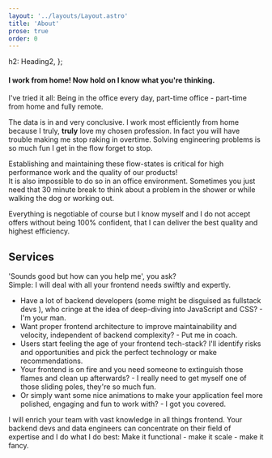 ```yaml
---
layout: '../layouts/Layout.astro'
title: 'About'
prose: true
order: 0
---
```





  h2: Heading2,
};

<Portrait />

<Background components={components} />

<Philosophy components={components} />

<Teamwork components={components} />

#### I work from home! Now hold on I know what you're thinking.

I've tried it all: Being in the office every day, part-time office - part-time from home and fully
remote.

The data is in and very conclusive. I work most efficiently from home because I truly, **truly** love
my chosen profession. In fact you will have trouble making me stop raking in overtime. Solving
engineering problems is so much fun I get in the flow forget to stop.

Establishing and maintaining these flow-states is critical for high performance work and the quality
of our products!<br/>
It is also impossible to do so in an office environment. Sometimes you just need that 30 minute break
to think about a problem in the shower or while walking the dog or working out.

Everything is negotiable of course but I know myself and I do not accept offers without being
100% confident, that I can deliver the best quality and highest efficiency.

## <IconBrain /> Services

'Sounds good but how can you help me', you ask?<br />
Simple: I will deal with all your frontend needs swiftly and expertly.

- Have a lot of backend developers (some might be disguised as fullstack devs <IconWink class="inline text-lg" />), who cringe at the idea
  of deep-diving into JavaScript and CSS? - I'm your man.
- Want proper frontend architecture to improve maintainability and velocity, independent of backend
  complexity? - Put me in coach.
- Users start feeling the age of your frontend tech-stack? I'll identify risks and opportunities and
  pick the perfect technology or make recommendations.
- Your frontend is on fire and you need someone to extinguish those flames and clean up
  afterwards? - I really need to get myself one of those sliding poles, they're so much fun.
- Or simply want some nice animations to make your application feel more polished, engaging and fun
  to work with? - I got you covered.

I will enrich your team with vast knowledge in all things frontend. Your backend devs and data
engineers can concentrate on their field of expertise and I do what I do best: Make it functional -
make it scale - make it fancy.
